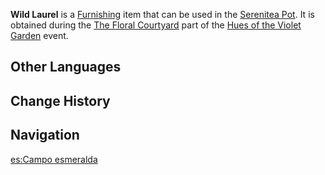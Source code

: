{{Furnishing Infobox
|id             = 373833
|image          = Item Wild Laurel.png
|category       = Floral Scene
|component      = Base
|quality        = 3
|description    = A base based on the wilderness in Mondstadt. The lush grass is like a pale carpet that seems to spread endlessly with the wind. The small flowers have a signature color of Windwheel Asters.
|event          = Hues of the Violet Garden
|source1        = [[Hues of the Violet Garden/The Floral Courtyard|The Floral Courtyard]] event
}}
'''Wild Laurel''' is a [[Furnishing]] item that can be used in the [[Serenitea Pot]]. It is obtained during the [[Hues of the Violet Garden/The Floral Courtyard|The Floral Courtyard]] part of the [[Hues of the Violet Garden]] event.

==Other Languages==
{{Other Languages
|en      = Wild Laurel
|zhs     = 苍色郁野
|zhs_rm  = Cāngsè Yùyě
|zht     = 蒼色郁野
|zht_rm  = Cāngsè Yùyě
|zh_tl   = 
|ja      = 蒼い野原
|ja_rm   = Aoi Nobara{{Assumed}}
|ja_tl   = 
|ko      = 창색의 들판
|ko_rm   = Changsaek-ui Deulpan
|ko_tl   = Blue Field
|es      = Campo esmeralda
|es_tl   = 
|fr      = Laurier sauvage
|fr_tl   = Wild Laurel
|ru      = Дикий лавр
|ru_tl   = Wild Laurel
|th      = ทุ่งหญ้าอันเขียวชอุ่มสีจาง
|th_rm   = 
|th_tl   = 
|vi      = Hoang Dã Xanh Biếc
|vi_tl   = 
|de      = Smaragdwiese
|de_tl   = 
|id      = Alam Liar
|id_tl   = Wilderness
|pt      = Louros Selvagens
|pt_tl   = 
|tr      = Yabani Defne
|tr_tl   = 
|it      = Manto selvatico
|it_tl   = 
}}

==Change History==
{{Change History|2.6}}

==Navigation==
{{Furnishing Navbox/Subsystems|curio}}

[[es:Campo esmeralda]]
